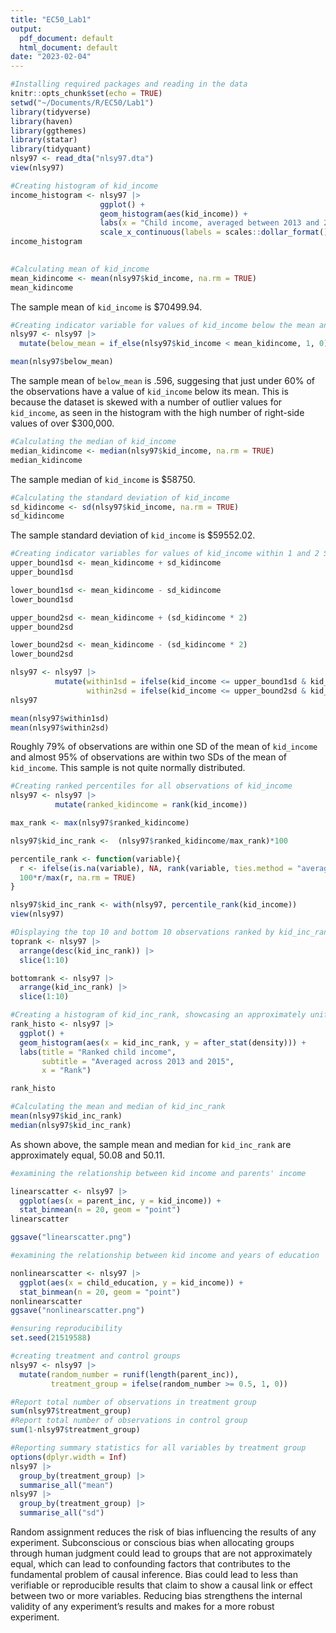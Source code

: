```yaml
---
title: "EC50_Lab1"
output:
  pdf_document: default
  html_document: default
date: "2023-02-04"
---
```


```r
#Installing required packages and reading in the data 
knitr::opts_chunk$set(echo = TRUE)
setwd("~/Documents/R/EC50/Lab1")
library(tidyverse)
library(haven)
library(ggthemes)
library(statar) 
library(tidyquant)
nlsy97 <- read_dta("nlsy97.dta")
view(nlsy97)
```

```r
#Creating histogram of kid_income
income_histogram <- nlsy97 |> 
                    ggplot() +
                    geom_histogram(aes(kid_income)) +
                    labs(x = "Child income, averaged between 2013 and 2015") +
                    scale_x_continuous(labels = scales::dollar_format())
income_histogram
  
```


```r
#Calculating mean of kid_income 
mean_kidincome <- mean(nlsy97$kid_income, na.rm = TRUE)
mean_kidincome

```
The sample mean of `kid_income` is $70499.94. 

```r

#Creating indicator variable for values of kid_income below the mean and calculating the proportion of observations below the mean of kid_income 
nlsy97 <- nlsy97 |> 
  mutate(below_mean = if_else(nlsy97$kid_income < mean_kidincome, 1, 0))

mean(nlsy97$below_mean)

```

The sample mean of `below_mean` is .596, suggesing that just under 60% of the observations have a value of `kid_income` below its mean. This is because the dataset is skewed with a number of outlier values for `kid_income`, as seen in the histogram with the high number of right-side values of over $300,000. 

```r
#Calculating the median of kid_income
median_kidincome <- median(nlsy97$kid_income, na.rm = TRUE)
median_kidincome

```


The sample median of `kid_income` is $58750. 

```r
#Calculating the standard deviation of kid_income
sd_kidincome <- sd(nlsy97$kid_income, na.rm = TRUE)
sd_kidincome

```

The sample standard deviation of `kid_income` is $59552.02. 

```r
#Creating indicator variables for values of kid_income within 1 and 2 SDs of the mean and calculating the proportion of observations that fall within 1 and 2 SDs of the mean of kid_income 
upper_bound1sd <- mean_kidincome + sd_kidincome
upper_bound1sd

lower_bound1sd <- mean_kidincome - sd_kidincome
lower_bound1sd

upper_bound2sd <- mean_kidincome + (sd_kidincome * 2)
upper_bound2sd

lower_bound2sd <- mean_kidincome - (sd_kidincome * 2)
lower_bound2sd

nlsy97 <- nlsy97 |> 
          mutate(within1sd = ifelse(kid_income <= upper_bound1sd & kid_income >= lower_bound1sd, 1, 0),
                 within2sd = ifelse(kid_income <= upper_bound2sd & kid_income >= lower_bound2sd, 1, 0))
nlsy97

mean(nlsy97$within1sd)
mean(nlsy97$within2sd)

```

Roughly 79% of observations are within one SD of the mean of `kid_income` and almost 95% of observations are within two SDs of the mean of `kid_income`. This sample is not quite normally distributed. 

```r
#Creating ranked percentiles for all observations of kid_income 
nlsy97 <- nlsy97 |> 
          mutate(ranked_kidincome = rank(kid_income))

max_rank <- max(nlsy97$ranked_kidincome)

nlsy97$kid_inc_rank <-  (nlsy97$ranked_kidincome/max_rank)*100

percentile_rank <- function(variable){
  r <- ifelse(is.na(variable), NA, rank(variable, ties.method = "average"))
  100*r/max(r, na.rm = TRUE)
}

nlsy97$kid_inc_rank <- with(nlsy97, percentile_rank(kid_income))
view(nlsy97)

#Displaying the top 10 and bottom 10 observations ranked by kid_inc_rank
toprank <- nlsy97 |> 
  arrange(desc(kid_inc_rank)) |> 
  slice(1:10)

bottomrank <- nlsy97 |> 
  arrange(kid_inc_rank) |> 
  slice(1:10)


```


```r
#Creating a histogram of kid_inc_rank, showcasing an approximately uniform distribution
rank_histo <- nlsy97 |> 
  ggplot() +
  geom_histogram(aes(x = kid_inc_rank, y = after_stat(density))) +
  labs(title = "Ranked child income",
       subtitle = "Averaged across 2013 and 2015",
       x = "Rank")

rank_histo

#Calculating the mean and median of kid_inc_rank
mean(nlsy97$kid_inc_rank)
median(nlsy97$kid_inc_rank)


```


As shown above, the sample mean and median for `kid_inc_rank` are approximately equal, 50.08 and 50.11. 

```r

#examining the relationship between kid income and parents' income

linearscatter <- nlsy97 |> 
  ggplot(aes(x = parent_inc, y = kid_income)) +
  stat_binmean(n = 20, geom = "point") 
linearscatter 

ggsave("linearscatter.png")

#examining the relationship between kid income and years of education 

nonlinearscatter <- nlsy97 |> 
  ggplot(aes(x = child_education, y = kid_income)) +
  stat_binmean(n = 20, geom = "point") 
nonlinearscatter 
ggsave("nonlinearscatter.png")

```

```r
#ensuring reproducibility
set.seed(21519588)

#creating treatment and control groups
nlsy97 <- nlsy97 |> 
  mutate(random_number = runif(length(parent_inc)),
         treatment_group = ifelse(random_number >= 0.5, 1, 0))

#Report total number of observations in treatment group
sum(nlsy97$treatment_group)
#Report total number of observations in control group
sum(1-nlsy97$treatment_group)

#Reporting summary statistics for all variables by treatment group
options(dplyr.width = Inf)
nlsy97 |> 
  group_by(treatment_group) |> 
  summarise_all("mean")
nlsy97 |> 
  group_by(treatment_group) |> 
  summarise_all("sd")

```


Random assignment reduces the risk of bias influencing the results of any experiment. Subconscious or conscious bias when allocating groups through human judgment could lead to groups that are not approximately equal, which can lead to confounding factors that contributes to the fundamental problem of causal inference. Bias could lead to less than verifiable or reproducible results that claim to show a causal link or effect between two or more variables. Reducing bias strengthens the internal validity of any experiment's results and makes for a more robust experiment. 





























